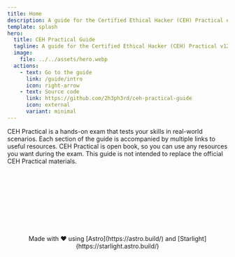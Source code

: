 ```yaml
---
title: Home
description: A guide for the Certified Ethical Hacker (CEH) Practical exam.
template: splash
hero:
  title: CEH Practical Guide
  tagline: A guide for the Certified Ethical Hacker (CEH) Practical v12
  image:
    file: ../../assets/hero.webp
  actions:
    - text: Go to the guide
      link: /guide/intro
      icon: right-arrow
    - text: Source code
      link: https://github.com/2h3ph3rd/ceh-practical-guide
      icon: external
      variant: minimal
---
```



<CardGrid stagger>
  <Card title="What is CEH Practical?" icon="information">
    CEH Practical is a hands-on exam that tests your skills in real-world
    scenarios.
  </Card>
  <Card title="Resources" icon="document">
    Each section of the guide is accompanied by multiple links to useful
    resources.
  </Card>
  <Card title="Do you know?" icon="open-book">
    CEH Practical is open book, so you can use any resources you want during the
    exam.
  </Card>
  <Card title="Disclaimer" icon="warning">
    This guide is not intended to replace the official CEH Practical materials.
  </Card>
</CardGrid>

<div style="text-align: center; margin-top: 10rem;">
  Made with ❤️ using [Astro](https://astro.build/) and
  [Starlight](https://starlight.astro.build/)
</div>
